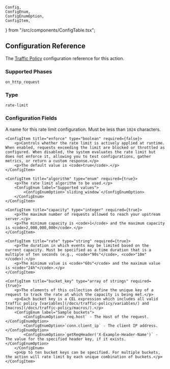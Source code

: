 	Config,
	ConfigEnum,
	ConfigEnumOption,
	ConfigItem,
} from "/src/components/ConfigTable.tsx";

## Configuration Reference

The [Traffic Policy](/traffic-policy/) configuration
reference for this action.

### Supported Phases

`on_http_request`

### Type

`rate-limit`

### Configuration Fields

<Config>
    <ConfigItem title="name" type="string" required={true}>
        <p>A name for this rate limit configuration. Must be less than <code>1024</code> characters.</p>
    </ConfigItem>

    <ConfigItem title="enforce" type="boolean" required={false}>
        <p>Controls whether the rate limit is actively applied at runtime. When enabled, requests exceeding the limit are blocked or throttled as configured. When disabled, the system evaluates the rate limit but does not enforce it, allowing you to test configurations, gather metrics, or return a custom response.</p>
        <p>The default value is <code>true</code>.</p>
    </ConfigItem>

    <ConfigItem title="algorithm" type="enum" required={true}>
        <p>The rate limit algorithm to be used.</p>
        <ConfigEnum label="Supported values">
            <ConfigEnumOption>`sliding_window`</ConfigEnumOption>
        </ConfigEnum>
    </ConfigItem>

    <ConfigItem title="capacity" type="integer" required={true}>
        <p>The maximum number of requests allowed to reach your upstream server.</p>
        <p>The minimum capacity is <code>1</code> and the maximum capacity is <code>2,000,000,000</code>.</p>
    </ConfigItem>

    <ConfigItem title="rate" type="string" required={true}>
        <p>The duration in which events may be limited based on the current capacity. Must be specified as a time duration that is a multiple of ten seconds (e.g., <code>"90s"</code>, <code>"10m"</code>).</p>
        <p>The minimum value is <code>"60s"</code> and the maximum value is <code>"24h"</code>.</p>
    </ConfigItem>

    <ConfigItem title="bucket_key" type="array of strings" required={true}>
        <p>The elements of this collection define the unique key of a request to track the rate at which the capacity is being met.</p>
        <p>Each bucket key is a CEL expression which includes all valid traffic policy [variables](/docs/traffic-policy/variables/) and [macros](/docs/traffic-policy/macros/).</p>
        <ConfigEnum label="Sample buckets">
            <ConfigEnumOption>`req.host` - The Host of the request.</ConfigEnumOption>
            <ConfigEnumOption>`conn.client_ip` - The client IP address.</ConfigEnumOption>
            <ConfigEnumOption>`getReqHeader('X-Example-Header-Name')` - The value for the specified header key, if it exists.</ConfigEnumOption>
        </ConfigEnum>
        <p>Up to ten bucket keys can be specified. For multiple buckets, the action will rate limit by each unique combination of buckets.</p>
    </ConfigItem>

</Config>
